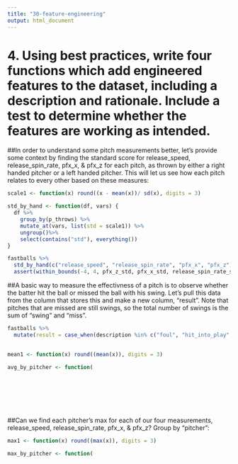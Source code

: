 ```yaml
---
title: "30-feature-engineering"
output: html_document
---
```


# 4. Using best practices, write four functions which add engineered features to the dataset, including a description and rationale. Include a test to determine whether the features are working as intended. 

##In order to understand some pitch measurements better, let's provide some context by finding the standard score for release_speed, release_spin_rate, pfx_x, & pfx_z for each pitch, as thrown by either a right handed pitcher or a left handed pitcher.  This will let us see how each pitch relates to every other based on these measures:
```r
scale1 <- function(x) round((x - mean(x))/ sd(x), digits = 3)

std_by_hand <- function(df, vars) {
  df %>% 
    group_by(p_throws) %>% 
    mutate_at(vars, list(std = scale1)) %>% 
    ungroup()%>% 
    select(contains("std"), everything())
}

fastballs %>% 
  std_by_hand(c("release_speed", "release_spin_rate", "pfx_x", "pfx_z")) %>% 
  assert(within_bounds(-4, 4, pfx_z_std, pfx_x_std, release_spin_rate_std))
```


##A basic way to measure the effectivness of a pitch is to observe whether the batter hit the ball or missed the ball with his swing.  Let's pull this data from the column that stores this and make a new column, "result".  Note that pitches that are missed are still swings, so the total number of swings is the sum of "swing" and "miss".
```r
fastballs %>% 
  mutate(result = case_when(description %in% c("foul", "hit_into_play", "hit_into_play_no_out", "hit_into_play_score") ~ "swing",  description %in% c("foul_tip", "swinging_strike") ~ "miss"))
```


##
```r
mean1 <- function(x) round((mean(x)), digits = 3)

avg_by_pitcher <- function(
  
  
  
  
  
  
```

 
 
##Can we find each pitcher's max for each of our four measurements, release_speed, release_spin_rate, pfx_x, & pfx_z? Group by "pitcher":
```r
max1 <- function(x) round((max(x)), digits = 3)

max_by_pitcher <- function(
  
  
  
  
  
  
  
  
```
